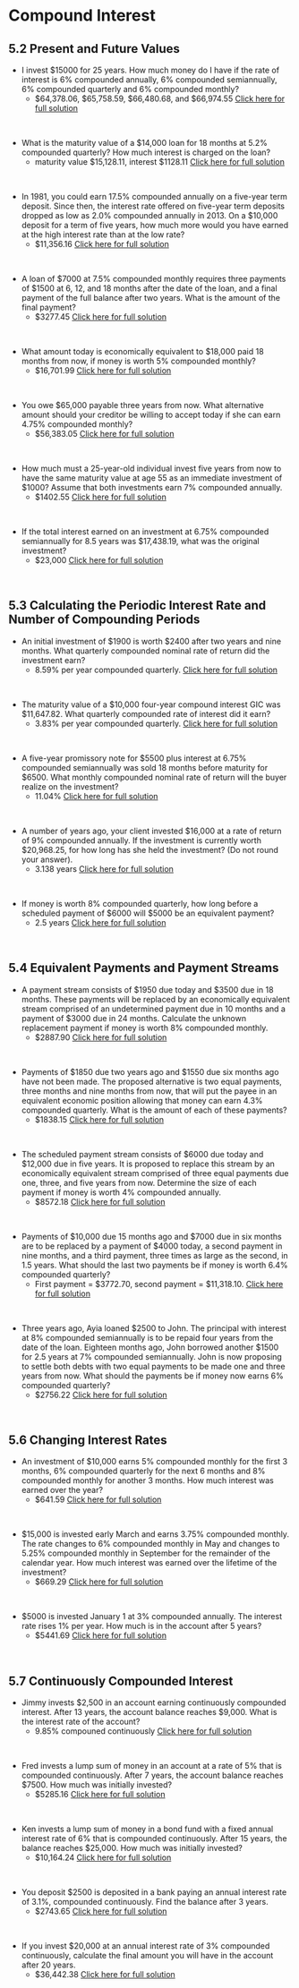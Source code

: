 
#  Compound Interest

##  5.2 Present and Future Values {-}

*  I invest \$15000 for 25 years.  How much money do I have if the rate of interest is 6% compounded annually, 6% compounded semiannually, 6% compounded quarterly and 6% compounded monthly?
    *  \$64,378.06, \$65,758.59, \$66,480.68, and \$66,974.55  [Click here for full solution](https://youtu.be/1naYhKBUN-E)
<p>&nbsp;</p>


*  What is the maturity value of a $14,000 loan for 18 months at 5.2% compounded quarterly?
How much interest is charged on the loan?
    *  maturity value \$15,128.11, interest \$1128.11  [Click here for full solution](https://youtu.be/zO_44LiJfKM)
<p>&nbsp;</p>


*  In 1981, you could earn 17.5% compounded annually on a five-year term deposit. Since then, the interest rate offered on five-year term deposits dropped as low as 2.0% compounded annually in 2013. On a $10,000 deposit for a term of five years, how much more would you have earned at the high interest rate than at the low rate?
    *  \$11,356.16  [Click here for full solution](https://youtu.be/VbjDxKdtpms)
<p>&nbsp;</p>


*  A loan of \$7000 at 7.5% compounded monthly requires three payments of \$1500 at 6, 12, and
18 months after the date of the loan, and a final payment of the full balance after two years.
What is the amount of the final payment?
    *  \$3277.45  [Click here for full solution](https://youtu.be/M9I7h4DKWxQ)
<p>&nbsp;</p>


*  What amount today is economically equivalent to \$18,000 paid 18 months from now, if money
is worth 5% compounded monthly?
    *  \$16,701.99  [Click here for full solution](https://youtu.be/laulauAcX34)
<p>&nbsp;</p>


*  You owe \$65,000 payable three years from now. What alternative amount should your creditor be willing to accept today if she can earn 4.75% compounded monthly?
    *  \$56,383.05  [Click here for full solution](https://youtu.be/AGEIRcuFdM0)
<p>&nbsp;</p>


*  How much must a 25-year-old individual invest five years from now to have the same maturity value at age 55 as an immediate investment of $1000? Assume that both investments earn 7% compounded annually.
    *  \$1402.55  [Click here for full solution](https://youtu.be/PAjqOck5pG0)
<p>&nbsp;</p>


*  If the total interest earned on an investment at 6.75% compounded semiannually for 8.5 years
was $17,438.19, what was the original investment?
    *  \$23,000  [Click here for full solution](https://youtu.be/vFZjat5S_pY)
<p>&nbsp;</p>


##  5.3  Calculating the Periodic Interest Rate and Number of Compounding Periods {-}




*  An initial investment of \$1900 is worth \$2400 after two years and nine months. What quarterly compounded nominal rate of return did the investment earn?
    * 8.59% per year compounded quarterly.  [Click here for full solution]()
<p>&nbsp;</p>


*  The maturity value of a \$10,000 four-year compound interest GIC was \$11,647.82. What
quarterly compounded rate of interest did it earn?
    *  3.83% per year compounded quarterly.  [Click here for full solution]()
<p>&nbsp;</p>


*  A five-year promissory note for \$5500 plus interest at 6.75% compounded semiannually was sold 18 months before maturity for \$6500. What monthly compounded nominal rate of return will the buyer realize on the investment?
    *  11.04%  [Click here for full solution]()
<p>&nbsp;</p>


*  A number of years ago, your client invested \$16,000 at a rate of return of 9% compounded annually. If the investment is currently worth \$20,968.25, for how long has she held the investment?  (Do not round your answer).
    *  3.138 years  [Click here for full solution]()
<p>&nbsp;</p>


*  If money is worth 8% compounded quarterly, how long before a scheduled payment of \$6000 will \$5000 be an equivalent payment? 
    *  2.5 years  [Click here for full solution]()
<p>&nbsp;</p>


##  5.4  Equivalent Payments and Payment Streams {-}

*  A payment stream consists of \$1950 due today and \$3500 due in 18 months.  These payments will be replaced by an economically equivalent stream comprised of an undetermined payment due in 10 months and a payment of \$3000 due in 24 months. Calculate the unknown replacement payment if money is worth 8% compounded monthly.
    *  \$2887.90  [Click here for full solution]()
<p>&nbsp;</p>


*  Payments of \$1850 due two years ago and \$1550 due six months ago have not been made.  The proposed alternative is two equal payments, three months and nine months from now, that will put the payee in an equivalent economic position allowing that money can earn 4.3% compounded quarterly. What is the amount of each of these payments?
    *  $1838.15  [Click here for full solution]()
<p>&nbsp;</p>


*  The scheduled payment stream consists of \$6000 due today and \$12,000 due in five years.  It is proposed to replace this stream by an economically equivalent stream comprised of three equal payments due one, three, and five years from now. Determine the size of each payment if money is worth 4% compounded annually.
    *  \$8572.18  [Click here for full solution]()
<p>&nbsp;</p>


*  Payments of \$10,000 due 15 months ago and \$7000 due in six months are to be replaced by a
payment of \$4000 today, a second payment in nine months, and a third payment, three times
as large as the second, in 1.5 years. What should the last two payments be if money is worth
6.4% compounded quarterly?
    *  First payment = \$3772.70, second payment = \$11,318.10.  [Click here for full solution]()
<p>&nbsp;</p>


*  Three years ago, Ayia loaned \$2500 to John. The principal with interest at 8% compounded semiannually is to be repaid four years from the date of the loan. Eighteen months ago, John borrowed another \$1500 for 2.5 years at 7% compounded semiannually.  John is now proposing to settle both debts with two equal payments to be made one and three years from now. What should the payments be if money now earns 6% compounded quarterly?
    *  \$2756.22  [Click here for full solution]()
<p>&nbsp;</p>



##  5.6  Changing Interest Rates {-}

*  An investment of \$10,000 earns 5% compounded monthly for the first 3 months, 6% compounded quarterly for the next 6 months and 8% compounded monthly for another 3 months.  How much interest was earned over the year?
    *  \$641.59  [Click here for full solution]()
<p>&nbsp;</p>


*  \$15,000 is invested early March and earns 3.75% compounded monthly.  The rate changes to 6% compounded monthly in May and changes to 5.25% compounded monthly in September for the remainder of the calendar year.  How much interest was earned over the lifetime of the investment?
    *  \$669.29  [Click here for full solution]()
<p>&nbsp;</p>


*  \$5000 is invested January 1 at 3% compounded annually.  The interest rate rises 1% per year.  How much is in the account after 5 years?
    * $5441.69  [Click here for full solution]()
<p>&nbsp;</p>



##  5.7  Continuously Compounded Interest {-}

*  Jimmy invests \$2,500 in an account earning continuously compounded interest. After 13 years, the account balance reaches \$9,000. What is the interest rate of the account?
    *  9.85% compouned continuously  [Click here for full solution](https://youtu.be/5PenhnhKqSc)
<p>&nbsp;</p>


*  Fred invests a lump sum of money in an account at a rate of 5% that is compounded continuously. After 7 years, the account balance reaches $7500. How much was initially invested?
    *  \$5285.16  [Click here for full solution](https://youtu.be/UrnyLk6kv8Y)
<p>&nbsp;</p>


*  Ken invests a lump sum of money in a bond fund with a fixed annual interest rate of 6% that is compounded continuously. After 15 years, the balance reaches $25,000. How much was initially invested?
    *  \$10,164.24  [Click here for full solution](https://youtu.be/09P4D7jEikM)
<p>&nbsp;</p>


*  You deposit $2500 is deposited in a bank paying an annual interest rate of 3.1%, compounded continuously. Find the balance after 3 years.
    *  \$2743.65  [Click here for full solution](https://youtu.be/MHGBWPbERjg)
<p>&nbsp;</p>


*  If you invest $20,000 at an annual interest rate of 3% compounded continuously, calculate the final amount you will have in the account after 20 years.
    *  \$36,442.38  [Click here for full solution](https://youtu.be/X64AIRSXHz8)
<p>&nbsp;</p>




